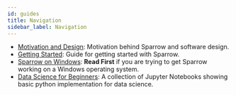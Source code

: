 ```yaml
---
id: guides
title: Navigation
sidebar_label: Navigation
---
```


- [Motivation and Design](/docs/motivation-and-design): Motivation behind Sparrow and software design.
- [Getting Started](/docs/getting-started): Guide for getting started with Sparrow.
- [Sparrow on Windows](/docs/sparrow-on-windows): **Read First** if you are trying to get Sparrow working on a Windows operating system.
- [Data Science for Beginners](/docs/datascience/dataSci): A collection of Jupyter Notebooks showing basic python implementation for data science.
